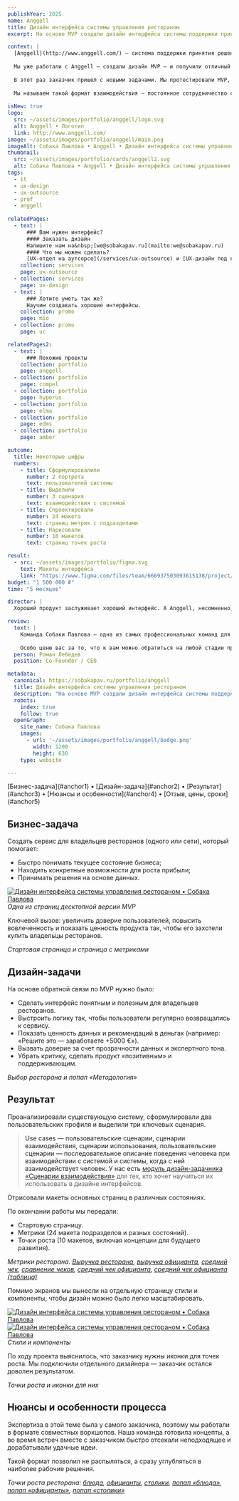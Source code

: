 ```yaml
---
publishYear: 2025
name: Anggell
title: Дизайн интерфейса системы управления рестораном
excerpt: На основе MVP создали дизайн интерфейса системы поддержки принятия решений в ресторанном бизнесе.

context: |
  [Anggell](http://www.anggell.com/) — система поддержки принятия решений в ресторанном бизнесе. В её основе лежит методология, разработанная владельцами известных петербургских ресторанов.
  
  Мы уже работали с Anggell — создали дизайн MVP — и получили отличный результат, о чем можно почитать [в отдельном кейсе](/portfolio/anggell).
  
  В этот раз заказчик пришел с новыми задачами. Мы протестировали MVP, выяснили, что некоторые решения препятствуют удобной работе и в будущем помешют развивать сервис, и полностью переработали дизайн интерфейса системы.
  
  Мы называем такой формат взаимодействия — постоянное сотрудничество с заказчиком и возвращение к продукту по мере его разработки — [UX-отделом на аутсорсе](/services/ux-outsource).
  
isNew: true
logo:
  src: ~/assets/images/portfolio/anggell/logo.svg
  alt: Anggell • Логотип
  link: http://www.anggell.com/
image: ~/assets/images/portfolio/anggell/main.png
imageAlt: Собака Павлова • Anggell • Дизайн интерфейса системы управления рестораном
thumbnail:
  src: ~/assets/images/portfolio/cards/anggell2.svg
  alt: Собака Павлова • Anggell • Дизайн интерфейса системы управления рестораном
tags:
  - it
  - ux-design
  - ux-outsource
  - prof
  - anggell
  
relatedPages:
  - text: |
      ### Вам нужен интерфейс?
      #### Заказать дизайн
      Напишите нам на&nbsp;[we@sobakapav.ru](mailto:we@sobakapav.ru) 
      #### Что мы можем сделать?
      [UX-отдел на аутсорсе](/services/ux-outsource) и [UX-дизайн под ключ](ux-design), как в этом кейсе, и [многое другое](/services). 
    collection: services
    page: ux-outsource
  - collection: services
    page: ux-design
  - text: |
      ### Хотите уметь так же?
      Научим создавать хорошие интерфейсы.
    collection: promo
    page: mio
  - collection: promo
    page: uc

relatedPages2:
  - text: |
      ### Похожие проекты
    collection: portfolio
    page: anggell
  - collection: portfolio
    page: compel
  - collection: portfolio
    page: hyperus
  - collection: portfolio
    page: elma
  - collection: portfolio
    page: edms
  - collection: portfolio
    page: amber

outcome:
  title: Некоторые цифры
  numbers:
    - title: Сформулировалили
      number: 2 портрета
      text: пользователей системы
    - title: Выделили
      number: 3 сценария
      text: взаимодействия с системой
    - title: Спроектировали
      number: 24 макета
      text: страниц метрик с подразделами
    - title: Нарисовали
      number: 10 макетов
      text: страниц точек роста

result:
  - src: ~/assets/images/portfolio/figma.svg
    text: Макеты интерфейса
    link: "https://www.figma.com/files/team/666937503093615138/project/59284588/Anggell?fuid=1452954497609764972"
budget: "1 500 000 ₽"
time: "5 месяцев"

director: |
  Хороший продукт заслуживает хороший интерфейс. А Anggell, несомненно, хороший продукт, который после выхода на рынок станет стандартом ресторанного бизнеса. Мы же надеемся и впредь работать над улучшением пользовательского взаимодействия этой системы.

review:
  text: |
    Команда Собаки Павлова — одна из самых профессиональных команд для построения и улучшения цифровых сервисов (и не только).
    
    Особо ценю вас за то, что к вам можно обратиться на любой стадии проекта, и вы всегда найдете возможность помочь.
  person: Роман Лебедев
  position: Co-Founder / CEO

metadata:
  canonical: https://sobakapav.ru/portfolio/anggell
  title: Дизайн интерфейса системы управления рестораном
  description: "На основе MVP создали дизайн интерфейса системы поддержки принятия решений в ресторанном бизнесе."
  robots:
    index: true
    follow: true
  openGraph:
    site_name: Собака Павлова
    images:
      - url: '~/assets/images/portfolio/anggell/badge.png'
        width: 1200
        height: 630
    type: website

---
```


<TOC>
[Бизнес-задача](#anchor1) • [Дизайн-задача](#anchor2) • [Результат](#anchor3) • [Нюансы и особенности](#anchor4) • [Отзыв, цены, сроки](#anchor5)
</TOC>

## <a name="anchor1" />Бизнес-задача
Создать сервис для владельцев ресторанов (одного или сети), который помогает:
- Быстро понимать текущее состояние бизнеса;
- Находить конкретные возможности для роста прибыли;
- Принимать решения на основе данных.

<a href="/images/portfolio/anggell/1.png" target="_blank">![Дизайн интерфейса системы управления рестораном • Собака Павлова](~/assets/images/portfolio/anggell/1.png)</a>
<em>Одна из страниц десктопной версии MVP</em>

Ключевой вызов: увеличить доверие пользователей, повысить вовлеченность и показать ценность продукта так, чтобы его захотели купить владельцы ресторанов.

<div class="flex gap-2 flex-wrap mb-2"> 
  <PhoneMockup image="/images/portfolio/anggell/2.png" />
  <PhoneMockup image="/images/portfolio/anggell/3.png" />
</div>
<em>Стартовая страница и страница с метриками</em>

## <a name="anchor2" />Дизайн-задачи

На основе обратной связи по MVP нужно было:
- Сделать интерфейс понятным и полезным для владельцев ресторанов.
- Выстроить логику так, чтобы пользователи регулярно возвращались к сервису.
- Показать ценность данных и рекомендаций в деньгах (например: «Решите это — заработаете +5000 €»).
- Вызвать доверие за счет прозрачности данных и экспертного тона.
- Убрать критику, сделать продукт «позитивным» и поддерживающим.

<div class="flex gap-2 flex-wrap mb-2"> 
  <PhoneMockup image="/images/portfolio/anggell/15.png" />
  <PhoneMockup image="/images/portfolio/anggell/16.png" />
</div>
<em>Выбор ресторана и попап «Методология»</em>

## <a name="anchor3" />Результат

Проанализировали существующую систему, сформулировали два пользовательских профиля и выделили три ключевых сценария.

>Use cases — пользовательские сценарии, сценарии взаимодействия, сценарии использования, пользовательские сценарии — последовательное описание поведения человека при взаимодействии с системой и системы, когда с ней взаимодействует человек. У нас есть [модуль дизайн-задачника «Сценарии взаимодействия»](https://www.eduhund.ru/program/usecases/?utm_source=sobakapav&utm_medium=site&utm_campaign=page) для тех, кто хочет научиться их использовать в дизайне интерфейсов.

Отрисовали макеты основных страниц в различных состояниях.

По окончании работы мы передали:
- Стартовую страницу.
- Метрики (24 макета подразделов и разных состояний).
- Точки роста (10 макетов, включая концепции для будущего развития).

<UniversalSlider count={3}>
  <PhoneMockup image="/images/portfolio/anggell/7.png" />
  <PhoneMockup image="/images/portfolio/anggell/8.png" />
  <PhoneMockup image="/images/portfolio/anggell/9.png" />
  <PhoneMockup image="/images/portfolio/anggell/10.png" />
  <PhoneMockup image="/images/portfolio/anggell/11.png" />
  <PhoneMockup image="/images/portfolio/anggell/12.png" />
</UniversalSlider>
<em>Метрики ресторана. <a href="/images/portfolio/anggell/7.png" target="_blank">Выручка ресторана</a>, <a href="/images/portfolio/anggell/8.png" target="_blank">выручка официанта</a>, <a href="/images/portfolio/anggell/9.png" target="_blank">средний чек</a>, <a href="/images/portfolio/anggell/10.png" target="_blank">сравнение чеков</a>, <a href="/images/portfolio/anggell/11.png" target="_blank">средний чек официанта</a>, <a href="/images/portfolio/anggell/12.png" target="_blank">средний чек официанта (таблица)</a></em>

Помимо экранов мы вынесли на отдельную страницу стили и компоненты, чтобы дизайн можно было легко масштабировать.

<a href="/images/portfolio/anggell/4.png" target="_blank">![Дизайн интерфейса системы управления рестораном • Собака Павлова](~/assets/images/portfolio/anggell/4.png)</a>
<a href="/images/portfolio/anggell/5.png" target="_blank">![Дизайн интерфейса системы управления рестораном • Собака Павлова](~/assets/images/portfolio/anggell/5.png)</a>
<em>Стили и компоненты</em>

По ходу проекта выяснилось, что заказчику нужны иконки для точек роста. Мы подключили отдельного дизайнера — заказчик остался доволен результатом.

<div class="flex gap-2 flex-wrap mb-2"> 
  <PhoneMockup image="/images/portfolio/anggell/13.png" />
  <PhoneMockup image="/images/portfolio/anggell/14.png" />
</div>
<em>Точки роста и иконки для них</em>

## <a name="anchor4" /> Нюансы и особенности процесса

Экспертиза в этой теме была у самого заказчика, поэтому мы работали в формате совместных воркшопов. Наша команда готовила концепты, а во время встреч вместе с заказчиком быстро отсекали неподходящее и дорабатывали удачные идеи.

Такой формат позволил не распыляться, а сразу углубляться в наиболее рабочие решения.

<UniversalSlider count={3}>
  <PhoneMockup image="/images/portfolio/anggell/17.png" />
  <PhoneMockup image="/images/portfolio/anggell/18.png" />
  <PhoneMockup image="/images/portfolio/anggell/19.png" />
  <PhoneMockup image="/images/portfolio/anggell/20.png" />
  <PhoneMockup image="/images/portfolio/anggell/21.png" />
  <PhoneMockup image="/images/portfolio/anggell/22.png" />
</UniversalSlider>
<em>Точки роста ресторана: <a href="/images/portfolio/anggell/17.png" target="_blank">блюда</a>, <a href="/images/portfolio/anggell/18.png" target="_blank">официанты</a>, <a href="/images/portfolio/anggell/19.png" target="_blank">столики</a>, <a href="/images/portfolio/anggell/20.png" target="_blank">попап «блюда»</a>, <a href="/images/portfolio/anggell/21.png" target="_blank">попап «официанты»</a>, <a href="/images/portfolio/anggell/22.png" target="_blank">попап «столики»</a></em>

## <a name="anchor5" />


